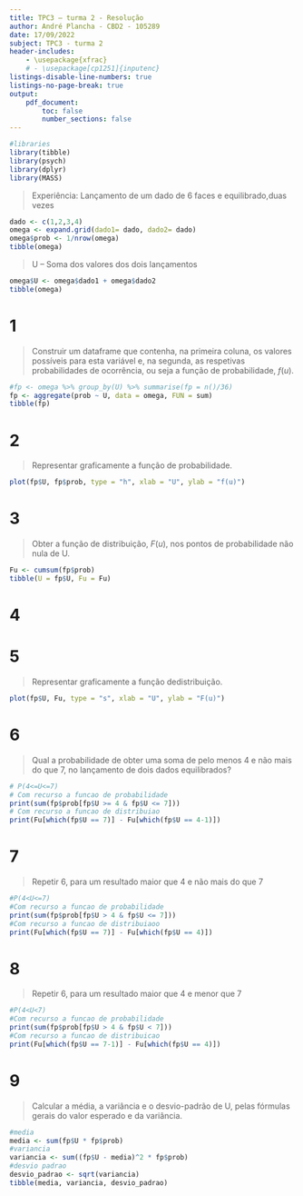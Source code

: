 ```yaml
---
title: TPC3 – turma 2 - Resolução
author: André Plancha - CBD2 - 105289
date: 17/09/2022
subject: TPC3 - turma 2
header-includes:
    - \usepackage{xfrac}
    # - \usepackage[cp1251]{inputenc}
listings-disable-line-numbers: true
listings-no-page-break: true
output:
    pdf_document:
        toc: false
        number_sections: false
---
```

```r
#libraries
library(tibble)
library(psych)
library(dplyr)
library(MASS)


```



> Experiência: Lançamento de um dado de 6 faces e equilibrado,duas vezes

```r
dado <- c(1,2,3,4)
omega <- expand.grid(dado1= dado, dado2= dado)
omega$prob <- 1/nrow(omega)
tibble(omega)
```

> U – Soma dos valores dos dois lançamentos
```r
omega$U <- omega$dado1 + omega$dado2
tibble(omega)
```

# 1
> Construir um dataframe que contenha, na primeira coluna, os valores possíveis para esta variável e, na segunda, as respetivas probabilidades de ocorrência, ou seja a função de probabilidade, $f(u)$.

```r
#fp <- omega %>% group_by(U) %>% summarise(fp = n()/36)
fp <- aggregate(prob ~ U, data = omega, FUN = sum)
tibble(fp)
```
# 2
> Representar graficamente a função de probabilidade.
```r
plot(fp$U, fp$prob, type = "h", xlab = "U", ylab = "f(u)")
```

# 3
> Obter a função de distribuição, $F(u)$, nos pontos de probabilidade não nula de U.

```r
Fu <- cumsum(fp$prob)
tibble(U = fp$U, Fu = Fu)
```

# 4

```{=latex}
\begin{alignat} {2}
    &TODO&TODO
\end{alignat}
```


# 5
> Representar graficamente a função dedistribuição.
```r
plot(fp$U, Fu, type = "s", xlab = "U", ylab = "F(u)")
```
# 6
> Qual a probabilidade de obter uma soma de pelo menos 4 e não mais do que 7, no lançamento de dois dados equilibrados?
```r
# P(4<=U<=7)
# Com recurso a funcao de probabilidade
print(sum(fp$prob[fp$U >= 4 & fp$U <= 7]))
# Com recurso a funcao de distribuiao
print(Fu[which(fp$U == 7)] - Fu[which(fp$U == 4-1)])
```

# 7
> Repetir 6, para um resultado maior que 4 e não mais do que 7

```r
#P(4<U<=7)
#Com recurso a funcao de probabilidade
print(sum(fp$prob[fp$U > 4 & fp$U <= 7]))
#Com recurso a funcao de distribuiaoo
print(Fu[which(fp$U == 7)] - Fu[which(fp$U == 4)])
```

# 8
> Repetir 6, para um resultado maior que 4 e menor que 7

```r
#P(4<U<7)
#Com recurso a funcao de probabilidade
print(sum(fp$prob[fp$U > 4 & fp$U < 7]))
#Com recurso a funcao de distribuicao
print(Fu[which(fp$U == 7-1)] - Fu[which(fp$U == 4)])
```
# 9
> Calcular a média, a variância e o desvio-padrão de U, pelas fórmulas gerais do valor esperado e da variância.

```r
#media
media <- sum(fp$U * fp$prob)
#variancia
variancia <- sum((fp$U - media)^2 * fp$prob)
#desvio padrao
desvio_padrao <- sqrt(variancia)
tibble(media, variancia, desvio_padrao)

```